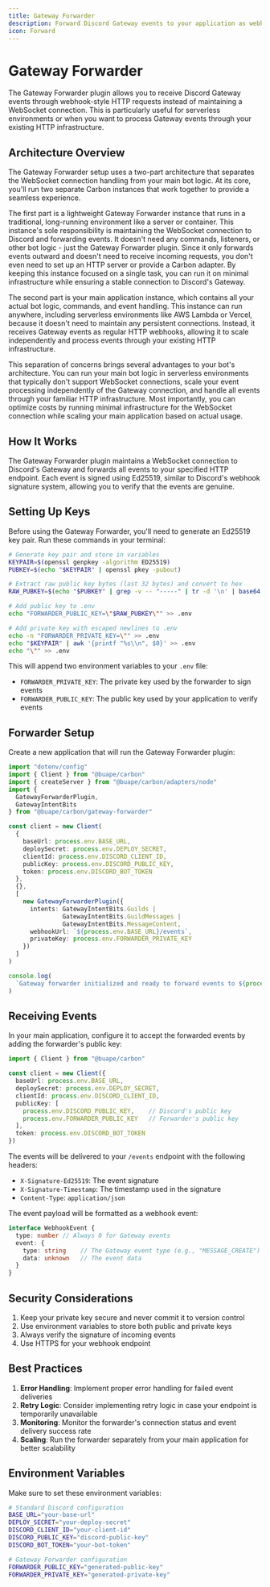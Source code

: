 ```yaml
---
title: Gateway Forwarder
description: Forward Discord Gateway events to your application as webhook-style events
icon: Forward
---
```


# Gateway Forwarder

The Gateway Forwarder plugin allows you to receive Discord Gateway events through webhook-style HTTP requests instead of maintaining a WebSocket connection. This is particularly useful for serverless environments or when you want to process Gateway events through your existing HTTP infrastructure.

## Architecture Overview

The Gateway Forwarder setup uses a two-part architecture that separates the WebSocket connection handling from your main bot logic. At its core, you'll run two separate Carbon instances that work together to provide a seamless experience.

The first part is a lightweight Gateway Forwarder instance that runs in a traditional, long-running environment like a server or container. This instance's sole responsibility is maintaining the WebSocket connection to Discord and forwarding events. It doesn't need any commands, listeners, or other bot logic - just the Gateway Forwarder plugin. Since it only forwards events outward and doesn't need to receive incoming requests, you don't even need to set up an HTTP server or provide a Carbon adapter. By keeping this instance focused on a single task, you can run it on minimal infrastructure while ensuring a stable connection to Discord's Gateway.

The second part is your main application instance, which contains all your actual bot logic, commands, and event handling. This instance can run anywhere, including serverless environments like AWS Lambda or Vercel, because it doesn't need to maintain any persistent connections. Instead, it receives Gateway events as regular HTTP webhooks, allowing it to scale independently and process events through your existing HTTP infrastructure.

This separation of concerns brings several advantages to your bot's architecture. You can run your main bot logic in serverless environments that typically don't support WebSocket connections, scale your event processing independently of the Gateway connection, and handle all events through your familiar HTTP infrastructure. Most importantly, you can optimize costs by running minimal infrastructure for the WebSocket connection while scaling your main application based on actual usage.

## How It Works

The Gateway Forwarder plugin maintains a WebSocket connection to Discord's Gateway and forwards all events to your specified HTTP endpoint. Each event is signed using Ed25519, similar to Discord's webhook signature system, allowing you to verify that the events are genuine.

## Setting Up Keys

Before using the Gateway Forwarder, you'll need to generate an Ed25519 key pair. Run these commands in your terminal:

```bash title="Terminal"
# Generate key pair and store in variables
KEYPAIR=$(openssl genpkey -algorithm ED25519)
PUBKEY=$(echo "$KEYPAIR" | openssl pkey -pubout)

# Extract raw public key bytes (last 32 bytes) and convert to hex
RAW_PUBKEY=$(echo "$PUBKEY" | grep -v -- "-----" | tr -d '\n' | base64 -d | tail -c 32 | xxd -p -c 64)

# Add public key to .env
echo "FORWARDER_PUBLIC_KEY=\"$RAW_PUBKEY\"" >> .env

# Add private key with escaped newlines to .env
echo -n "FORWARDER_PRIVATE_KEY=\"" >> .env
echo "$KEYPAIR" | awk '{printf "%s\\n", $0}' >> .env
echo "\"" >> .env
```

This will append two environment variables to your `.env` file:
- `FORWARDER_PRIVATE_KEY`: The private key used by the forwarder to sign events
- `FORWARDER_PUBLIC_KEY`: The public key used by your application to verify events

## Forwarder Setup

Create a new application that will run the Gateway Forwarder plugin:

```typescript title="src/index.ts"
import "dotenv/config"
import { Client } from "@buape/carbon"
import { createServer } from "@buape/carbon/adapters/node"
import {
  GatewayForwarderPlugin,
  GatewayIntentBits
} from "@buape/carbon/gateway-forwarder"

const client = new Client(
  {
    baseUrl: process.env.BASE_URL,
    deploySecret: process.env.DEPLOY_SECRET,
    clientId: process.env.DISCORD_CLIENT_ID,
    publicKey: process.env.DISCORD_PUBLIC_KEY,
    token: process.env.DISCORD_BOT_TOKEN
  },
  {},
  [
    new GatewayForwarderPlugin({
      intents: GatewayIntentBits.Guilds | 
               GatewayIntentBits.GuildMessages | 
               GatewayIntentBits.MessageContent,
      webhookUrl: `${process.env.BASE_URL}/events`,
      privateKey: process.env.FORWARDER_PRIVATE_KEY
    })
  ]
)

console.log(
  `Gateway forwarder initialized and ready to forward events to ${process.env.BASE_URL}/events`
)
```

## Receiving Events

In your main application, configure it to accept the forwarded events by adding the forwarder's public key:

```typescript title="src/index.ts"
import { Client } from "@buape/carbon"

const client = new Client({
  baseUrl: process.env.BASE_URL,
  deploySecret: process.env.DEPLOY_SECRET,
  clientId: process.env.DISCORD_CLIENT_ID,
  publicKey: [
    process.env.DISCORD_PUBLIC_KEY,    // Discord's public key
    process.env.FORWARDER_PUBLIC_KEY   // Forwarder's public key
  ],
  token: process.env.DISCORD_BOT_TOKEN
})
```

The events will be delivered to your `/events` endpoint with the following headers:
- `X-Signature-Ed25519`: The event signature
- `X-Signature-Timestamp`: The timestamp used in the signature
- `Content-Type`: `application/json`

The event payload will be formatted as a webhook event:

```typescript
interface WebhookEvent {
  type: number // Always 0 for Gateway events
  event: {
    type: string    // The Gateway event type (e.g., "MESSAGE_CREATE")
    data: unknown   // The event data
  }
}
```

## Security Considerations

1. Keep your private key secure and never commit it to version control
2. Use environment variables to store both public and private keys
3. Always verify the signature of incoming events
4. Use HTTPS for your webhook endpoint

## Best Practices

1. **Error Handling**: Implement proper error handling for failed event deliveries
2. **Retry Logic**: Consider implementing retry logic in case your endpoint is temporarily unavailable
3. **Monitoring**: Monitor the forwarder's connection status and event delivery success rate
4. **Scaling**: Run the forwarder separately from your main application for better scalability

## Environment Variables

Make sure to set these environment variables:

```bash title=".env"
# Standard Discord configuration
BASE_URL="your-base-url"
DEPLOY_SECRET="your-deploy-secret"
DISCORD_CLIENT_ID="your-client-id"
DISCORD_PUBLIC_KEY="discord-public-key"
DISCORD_BOT_TOKEN="your-bot-token"

# Gateway Forwarder configuration
FORWARDER_PUBLIC_KEY="generated-public-key"
FORWARDER_PRIVATE_KEY="generated-private-key"
```


